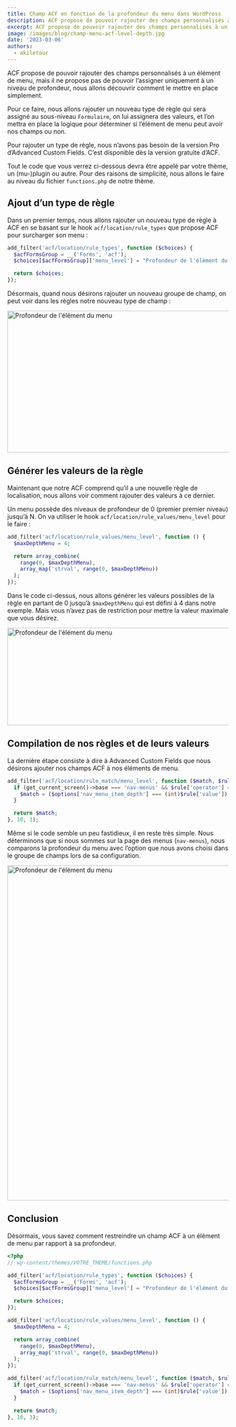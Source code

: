 ```yaml
---
title: Champ ACF en fonction de la profondeur du menu dans WordPress
description: ACF propose de pouvoir rajouter des champs personnalisés à un élément de menu, mais il ne propose pas de pouvoir l&#x27;assigner uniquement à un niveau de
excerpt: ACF propose de pouvoir rajouter des champs personnalisés à un élément de menu, mais il ne propose pas de pouvoir l’assigner uniquement à un niveau de profondeur, nous allons découvrir comment le mettre en place simplement.
image: /images/blog/champ-menu-acf-level-depth.jpg
date: '2023-03-06'
authors:
  - akiletour
---
```


<Callout>
  ACF propose de pouvoir rajouter des champs personnalisés à un élément de menu,
  mais il ne propose pas de pouvoir l’assigner uniquement à un niveau de
  profondeur, nous allons découvrir comment le mettre en place simplement.
</Callout>

Pour ce faire, nous allons rajouter un nouveau type de règle qui sera assigné au sous-niveau `Formulaire`, on lui assignera des valeurs, et l’on mettra en place la logique pour déterminer si l’élément de menu peut avoir nos champs ou non.

Pour rajouter un type de règle, nous n’avons pas besoin de la version Pro d’Advanced Custom Fields. C’est disponible dès la version gratuite d’ACF.

Tout le code que vous verrez ci-dessous devra être appelé par votre thème, un (mu-)plugin ou autre. Pour des raisons de simplicité, nous allons le faire au niveau du fichier `functions.php` de notre thème.

## Ajout d’un type de règle

Dans un premier temps, nous allons rajouter un nouveau type de règle à ACF en se basant sur le hook `acf/location/rule_types` que propose ACF pour surcharger son menu :

```php
add_filter('acf/location/rule_types', function ($choices) {
  $acfFormsGroup = __('Forms', 'acf');
  $choices[$acfFormsGroup]['menu_level'] = "Profondeur de l'élément du menu";

  return $choices;
});
```

Désormais, quand nous désirons rajouter un nouveau groupe de champ, on peut voir dans les règles notre nouveau type de champ :

<Image
  src='/images/blog/setting-acf-depth-menu.webp'
  width='789'
  height='323'
  alt="Profondeur de l'élément du menu"
/>

## Générer les valeurs de la règle

Maintenant que notre ACF comprend qu’il a une nouvelle règle de localisation, nous allons voir comment rajouter des valeurs à ce dernier.

Un menu possède des niveaux de profondeur de 0 (premier premier niveau) jusqu’à N. On va utiliser le hook `acf/location/rule_values/menu_level` pour le faire :

```php
add_filter('acf/location/rule_values/menu_level', function () {
  $maxDepthMenu = 4;

  return array_combine(
    range(0, $maxDepthMenu),
    array_map('strval', range(0, $maxDepthMenu))
  );
});
```

Dans le code ci-dessus, nous allons générer les valeurs possibles de la règle en partant de 0 jusqu’à `$maxDepthMenu` qui est défini à 4 dans notre exemple. Mais vous n’avez pas de restriction pour mettre la valeur maximale que vous désirez.

<Image
  src='/images/blog/setting-acf-depth-menu2.webp'
  width='1024'
  height='222'
  alt="Profondeur de l'élément du menu"
/>

## Compilation de nos règles et de leurs valeurs

La dernière étape consiste à dire à Advanced Custom Fields que nous désirons ajouter nos champs ACF à nos éléments de menu.

```php
add_filter('acf/location/rule_match/menu_level', function ($match, $rule, $options) {
  if (get_current_screen()->base === 'nav-menus' && $rule['operator'] === "==") {
    $match = ($options['nav_menu_item_depth'] === (int)$rule['value']);
  }

  return $match;
}, 10, 3);
```

Même si le code semble un peu fastidieux, il en reste très simple. Nous déterminons que si nous sommes sur la page des menus (`nav-menus`), nous comparons la profondeur du menu avec l’option que nous avons choisi dans le groupe de champs lors de sa configuration.

<Image
  src='/images/blog/setting-acf-depth-menu3.webp'
  width='631'
  height='763'
  alt="Profondeur de l'élément du menu"
/>

## Conclusion

Désormais, vous savez comment restreindre un champ ACF à un élément de menu par rapport à sa profondeur.

```php
<?php
// wp-content/themes/VOTRE_THEME/functions.php

add_filter('acf/location/rule_types', function ($choices) {
  $acfFormsGroup = __('Forms', 'acf');
  $choices[$acfFormsGroup]['menu_level'] = "Profondeur de l'élément du menu";

  return $choices;
});

add_filter('acf/location/rule_values/menu_level', function () {
  $maxDepthMenu = 4;

  return array_combine(
    range(0, $maxDepthMenu),
    array_map('strval', range(0, $maxDepthMenu))
  );
});

add_filter('acf/location/rule_match/menu_level', function ($match, $rule, $options) {
  if (get_current_screen()->base === 'nav-menus' && $rule['operator'] === "==") {
    $match = ($options['nav_menu_item_depth'] === (int)$rule['value']);
  }

  return $match;
}, 10, 3);
```
